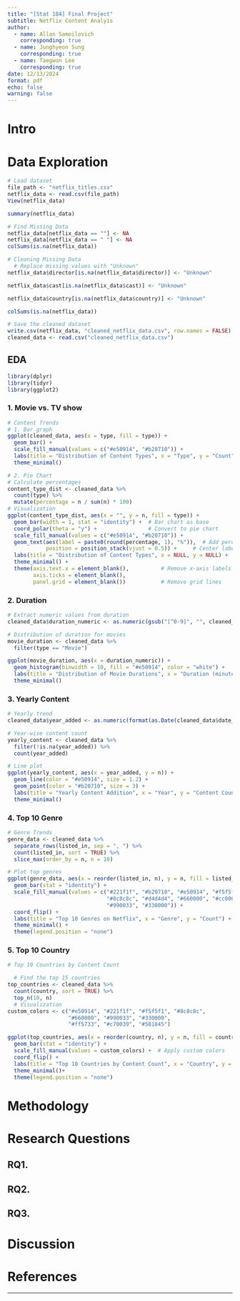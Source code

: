 ```yaml
---
title: "[Stat 184] Final Project"
subtitle: Netflix Content Analyis 
author:
  - name: Allan Samoilovich
    corresponding: true
  - name: Junghyeon Sung
    corresponding: true
  - name: Taegwon Lee
    corresponding: true
date: 12/13/2024
format: pdf
echo: false
warning: false
---
```


# Intro


# Data Exploration
```r
# Load dataset
file_path <- "netflix_titles.csv"
netflix_data <- read.csv(file_path)
View(netflix_data)
```

```r
summary(netflix_data)
```

```r
# Find Missing Data
netflix_data[netflix_data == ""] <- NA
netflix_data[netflix_data == " "] <- NA
colSums(is.na(netflix_data))

```
```r
# Cleaning Missing Data
  # Replace missing values with "Unknown"
netflix_data$director[is.na(netflix_data$director)] <- "Unknown"

netflix_data$cast[is.na(netflix_data$cast)] <- "Unknown"

netflix_data$country[is.na(netflix_data$country)] <- "Unknown"

colSums(is.na(netflix_data))
```
```r
# Save the cleaned dataset
write.csv(netflix_data, "cleaned_netflix_data.csv", row.names = FALSE)
cleaned_data <- read.csv("cleaned_netflix_data.csv")
```

## EDA
```r
library(dplyr)
library(tidyr)
library(ggplot2)
```
### 1. Movie vs. TV show

```r
# Content Trends
# 1. Bar graph
ggplot(cleaned_data, aes(x = type, fill = type)) +
  geom_bar() +
  scale_fill_manual(values = c("#e50914", "#b20710")) +
  labs(title = "Distribution of Content Types", x = "Type", y = "Count") +
  theme_minimal()

# 2. Pie Chart
# Calculate percentages
content_type_dist <- cleaned_data %>%
  count(type) %>%
  mutate(percentage = n / sum(n) * 100)
# Visualization
ggplot(content_type_dist, aes(x = "", y = n, fill = type)) +
  geom_bar(width = 1, stat = "identity") +  # Bar chart as base
  coord_polar(theta = "y") +                # Convert to pie chart
  scale_fill_manual(values = c("#e50914", "#b20710")) +
  geom_text(aes(label = paste0(round(percentage, 1), "%")),  # Add percentage labels
            position = position_stack(vjust = 0.5)) +     # Center labels
  labs(title = "Distribution of Content Types", x = NULL, y = NULL) +
  theme_minimal() +
  theme(axis.text.x = element_blank(),          # Remove x-axis labels
        axis.ticks = element_blank(),
        panel.grid = element_blank())           # Remove grid lines
```

### 2. Duration
```r
# Extract numeric values from duration
cleaned_data$duration_numeric <- as.numeric(gsub("[^0-9]", "", cleaned_data$duration))

# Distribution of duration for movies
movie_duration <- cleaned_data %>%
  filter(type == "Movie")

ggplot(movie_duration, aes(x = duration_numeric)) +
  geom_histogram(binwidth = 10, fill = "#e50914", color = "white") +
  labs(title = "Distribution of Movie Durations", x = "Duration (minutes)", y = "Count") +
  theme_minimal()

```
### 3. Yearly Content 
```r
# Yearly trend
cleaned_data$year_added <- as.numeric(format(as.Date(cleaned_data$date_added, "%B %d, %Y"), "%Y"))

# Year-wise content count
yearly_content <- cleaned_data %>%
  filter(!is.na(year_added)) %>%
  count(year_added)

# Line plot
ggplot(yearly_content, aes(x = year_added, y = n)) +
  geom_line(color = "#e50914", size = 1.2) +
  geom_point(color = "#b20710", size = 3) +
  labs(title = "Yearly Content Addition", x = "Year", y = "Content Count") +
  theme_minimal()

```
### 4. Top 10 Genre 
```r
# Genre Trends
genre_data <- cleaned_data %>%
  separate_rows(listed_in, sep = ", ") %>%
  count(listed_in, sort = TRUE) %>%
  slice_max(order_by = n, n = 10)

# Plot top genres
ggplot(genre_data, aes(x = reorder(listed_in, n), y = n, fill = listed_in)) +
  geom_bar(stat = "identity") +
  scale_fill_manual(values = c("#221f1f", "#b20710", "#e50914", "#f5f5f1",
                               "#8c8c8c", "#d4d4d4", "#660000", "#cc0000",
                               "#990033", "#330000")) +
  coord_flip() +
  labs(title = "Top 10 Genres on Netflix", x = "Genre", y = "Count") +
  theme_minimal() +
  theme(legend.position = "none")
```
### 5. Top 10 Country 
```r
# Top 10 Countries by Content Count

  # Find the top 15 countries 
top_countries <- cleaned_data %>%
  count(country, sort = TRUE) %>%
  top_n(10, n)
  # Visualization
custom_colors <- c("#e50914", "#221f1f", "#f5f5f1", "#8c8c8c",
                   "#660000", "#990033", "#330000",
                   "#ff5733", "#c70039", "#581845")

ggplot(top_countries, aes(x = reorder(country, n), y = n, fill = country)) + 
  geom_bar(stat = "identity") +
  scale_fill_manual(values = custom_colors) +  # Apply custom colors
  coord_flip() +
  labs(title = "Top 10 Countries by Content Count", x = "Country", y = "Count") +
  theme_minimal()+
  theme(legend.position = "none")
```






# Methodology


# Research Questions

## RQ1.



## RQ2. 



## RQ3. 

# Discussion

# References


----

```r
```
